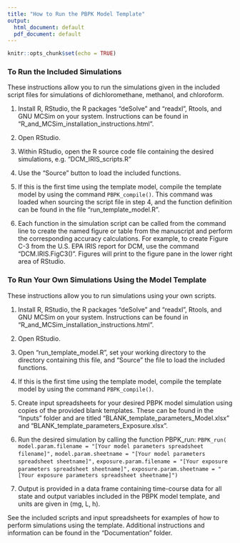 ---
title: "How to Run the PBPK Model Template"
output:
  html_document: default
  pdf_document: default
---

```{r setup, include=FALSE}
knitr::opts_chunk$set(echo = TRUE)
```
### To Run the Included Simulations

These instructions allow you to run the simulations given in the included script files for simulations of dichloromethane, methanol, and chloroform.

1.	Install R, RStudio, the R packages "deSolve" and "readxl", Rtools, and GNU MCSim on your system. Instructions can be found in "R_and_MCSim_installation_instructions.html".

1.	Open RStudio.

1.	Within RStudio, open the R source code file containing the desired simulations, e.g. "DCM_IRIS_scripts.R"

1.	Use the "Source" button to load the included functions.

1. If this is the first time using the template model, compile the template model by using the command `PBPK_compile()`. This command was loaded when sourcing the script file in step 4, and the function definition can be found in the file "run_template_model.R".

1.	Each function in the simulation script can be called from the command line to create the named figure or table from the manuscript and perform the corresponding accuracy calculations. For example, to create Figure C-3 from the U.S. EPA IRIS report for DCM, use the command "DCM.IRIS.FigC3()". Figures will print to the figure pane in the lower right area of RStudio.

### To Run Your Own Simulations Using the Model Template

These instructions allow you to run simulations using your own scripts.

1.	Install R, RStudio, the R packages "deSolve" and "readxl", Rtools, and GNU MCSim on your system. Instructions can be found in "R_and_MCSim_installation_instructions.html".

1.	Open RStudio.

1.  Open "run_template_model.R", set your working directory to the directory containing this file, and "Source" the file to load the included functions.

1.  If this is the first time using the template model, compile the template model by using the command `PBPK_compile()`.

1.  Create input spreadsheets for your desired PBPK model simulation using copies of the provided blank templates. These can be found in the "Inputs" folder and are titled "BLANK_template_parameters_Model.xlsx" and "BLANK_template_parameters_Exposure.xlsx". 

1.  Run the desired simulation by calling the function PBPK_run:
`PBPK_run(`
` model.param.filename = "[Your model parameters spreadsheet filename]",`
` model.param.sheetname = "[Your model parameters spreadsheet sheetname]",`
` exposure.param.filename = "[Your exposure parameters spreadsheet sheetname]",`
`exposure.param.sheetname = "[Your exposure parameters spreadsheet sheetname]")`

1.  Output is provided in a data frame containing time-course data for all state and output variables included in the PBPK model template, and units are given in (mg, L, h).

See the included scripts and input spreadsheets for examples of how to perform simulations using the template. Additional instructions and information can be found in the "Documentation" folder.
